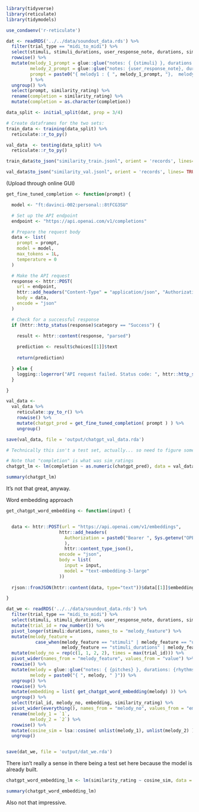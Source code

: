 

```r

library(tidyverse)
library(reticulate)
library(tidymodels)

use_condaenv('r-reticulate')


```


```r

dat <- readRDS('../../data/soundout_data.rds') %>% 
  filter(trial_type == "midi_to_midi") %>% 
  select(stimuli, stimuli_durations, user_response_note, durations, similarity_rating)  %>% 
  rowwise() %>% 
  mutate(melody_1_prompt = glue::glue("notes: { {stimuli} }, durations: {stimuli_durations} "),
         melody_2_prompt = glue::glue("notes: {user_response_note}, durations: {durations} "),
         prompt = paste0("{ melody1 : { ", melody_1_prompt, "},  melody2 : { ", melody_2_prompt, "} }")
         ) %>% 
  ungroup() %>% 
  select(prompt, similarity_rating) %>% 
  rename(completion = similarity_rating) %>% 
  mutate(completion = as.character(completion))


```


```r

data_split <- initial_split(dat, prop = 3/4)

# Create dataframes for the two sets:
train_data <- training(data_split) %>% 
  reticulate::r_to_py()

val_data  <- testing(data_split) %>% 
  reticulate::r_to_py()

```


```r

train_data$to_json("similarity_train.jsonl", orient = 'records', lines= TRUE)

```

```r

val_data$to_json("similarity_val.jsonl", orient = 'records', lines= TRUE)

```

(Upload through online GUI)



```r


get_fine_tuned_completion <- function(prompt) {

  model <- "ft:davinci-002:personal::8tFCG3SU"

  # Set up the API endpoint
  endpoint <- "https://api.openai.com/v1/completions"

  # Prepare the request body
  data <- list(
    prompt = prompt,
    model = model,
    max_tokens = 1L,
    temperature = 0
  )

  # Make the API request
  response <- httr::POST(
    url = endpoint,
    httr::add_headers("Content-Type" = "application/json", "Authorization" = paste("Bearer", Sys.getenv("OPENAI_API_KEY"))),
    body = data,
    encode = "json"
  )

  # Check for a successful response
  if (httr::http_status(response)$category == "Success") {
    
    result <- httr::content(response, "parsed")

    prediction <- result$choices[[1]]$text
    
    return(prediction)

  } else {
    logging::logerror("API request failed. Status code: ", httr::http_status(response)$status_code)
  }

}


```


```r

val_data <- 
  val_data %>% 
    reticulate::py_to_r() %>% 
    rowwise() %>% 
    mutate(chatgpt_pred = get_fine_tuned_completion( prompt ) ) %>% 
    ungroup()

save(val_data, file = 'output/chatgpt_val_data.rda')

```


```r

# Technically this isn't a test set, actually... so need to figure something out here

# Note that "completion" is what was sim_ratings
chatgpt_lm <- lm(completion ~ as.numeric(chatgpt_pred), data = val_data)

```


```r

summary(chatgpt_lm)

```


It's not that great, anyway.




Word embedding approach


```r

get_chatgpt_word_embedding <- function(input) {


  data <- httr::POST(url = "https://api.openai.com/v1/embeddings", 
                    httr::add_headers(
                      Authorization = paste0("Bearer ", Sys.getenv("OPENAI_API_KEY"))
                      ),
                      httr::content_type_json(),
                    encode = "json",
                    body = list(
                      input = input,
                      model = "text-embedding-3-large"
                    ))
  
  rjson::fromJSON(httr::content(data, type="text"))$data[[1]]$embedding

}

```

```r

dat_we <- readRDS('../../data/soundout_data.rds') %>% 
  filter(trial_type == "midi_to_midi") %>% 
  select(stimuli, stimuli_durations, user_response_note, durations, similarity_rating) %>%
  mutate(trial_id = row_number()) %>% 
  pivot_longer(stimuli:durations, names_to = "melody_feature") %>% 
  mutate(melody_feature = 
           case_when(melody_feature == "stimuli" | melody_feature == "user_response_note" ~ "pitches",
                     melody_feature == "stimuli_durations" | melody_feature == "durations" ~ "rhythms")) %>%
  mutate(melody_no = rep(c(1, 1, 2, 2), times = max(trial_id))) %>% 
  pivot_wider(names_from = "melody_feature", values_from = "value") %>% 
  rowwise() %>% 
  mutate(melody = glue::glue("notes: { {pitches} }, durations: {rhythms}"),
         melody = paste0("{ ", melody, " }")) %>% 
  ungroup() %>% 
  rowwise() %>% 
  mutate(embedding = list( get_chatgpt_word_embedding(melody) )) %>% 
  ungroup() %>% 
  select(trial_id, melody_no, embedding, similarity_rating) %>% 
  pivot_wider(everything(), names_from = "melody_no", values_from = "embedding") %>% 
  rename(melody_1 = `1`,
         melody_2 = `2`) %>%  
  rowwise() %>% 
  mutate(cosine_sim = lsa::cosine( unlist(melody_1), unlist(melody_2) )) %>% 
  ungroup()


save(dat_we, file = 'output/dat_we.rda')

```

There isn't really a sense in there being a test set here because the model is already built.


```r

chatgpt_word_embedding_lm <- lm(similarity_rating ~ cosine_sim, data = dat_we)


```


```r

summary(chatgpt_word_embedding_lm)

```


Also not that impressive.




